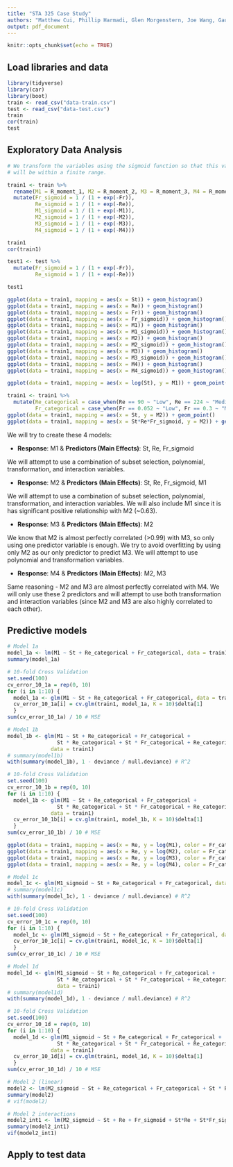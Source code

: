 ```yaml
---
title: "STA 325 Case Study"
authors: "Matthew Cui, Phillip Harmadi, Glen Morgenstern, Joe Wang, Gaurav Sirdeshmukh, Gautam Sirdeshmukh"
output: pdf_document
---
```


```r
knitr::opts_chunk$set(echo = TRUE)
```

## Load libraries and data
```r
library(tidyverse)
library(car)
library(boot)
train <- read_csv("data-train.csv")
test <- read_csv("data-test.csv")
train
cor(train)
test
```

## Exploratory Data Analysis

```r
# We transform the variables using the sigmoid function so that this variable 
# will be within a finite range.

train1 <- train %>%
  rename(M1 = R_moment_1, M2 = R_moment_2, M3 = R_moment_3, M4 = R_moment_4) %>%
  mutate(Fr_sigmoid = 1 / (1 + exp(-Fr)),
         Re_sigmoid = 1 / (1 + exp(-Re)),
         M1_sigmoid = 1 / (1 + exp(-M1)),
         M2_sigmoid = 1 / (1 + exp(-M2)),
         M3_sigmoid = 1 / (1 + exp(-M3)),
         M4_sigmoid = 1 / (1 + exp(-M4)))

train1
cor(train1)

test1 <- test %>%
  mutate(Fr_sigmoid = 1 / (1 + exp(-Fr)),
         Re_sigmoid = 1 / (1 + exp(-Re)))

test1
```

```r
ggplot(data = train1, mapping = aes(x = St)) + geom_histogram()
ggplot(data = train1, mapping = aes(x = Re)) + geom_histogram()
ggplot(data = train1, mapping = aes(x = Fr)) + geom_histogram()
ggplot(data = train1, mapping = aes(x = Fr_sigmoid)) + geom_histogram()
ggplot(data = train1, mapping = aes(x = M1)) + geom_histogram()
ggplot(data = train1, mapping = aes(x = M1_sigmoid)) + geom_histogram()
ggplot(data = train1, mapping = aes(x = M2)) + geom_histogram()
ggplot(data = train1, mapping = aes(x = M2_sigmoid)) + geom_histogram()
ggplot(data = train1, mapping = aes(x = M3)) + geom_histogram()
ggplot(data = train1, mapping = aes(x = M3_sigmoid)) + geom_histogram()
ggplot(data = train1, mapping = aes(x = M4)) + geom_histogram()
ggplot(data = train1, mapping = aes(x = M4_sigmoid)) + geom_histogram()

ggplot(data = train1, mapping = aes(x = log(St), y = M1)) + geom_point()

train1 <- train1 %>%
  mutate(Re_categorical = case_when(Re == 90 ~ "Low", Re == 224 ~ "Medium", Re == 398 ~ "High"),
         Fr_categorical = case_when(Fr == 0.052 ~ "Low", Fr == 0.3 ~ "Medium", Fr == Inf ~ "High"))
ggplot(data = train1, mapping = aes(x = St, y = M2)) + geom_point()
ggplot(data = train1, mapping = aes(x = St*Re*Fr_sigmoid, y = M2)) + geom_point()
```

We will try to create these 4 models:

- **Response**: M1 & **Predictors (Main Effects)**: St, Re, Fr_sigmoid

We will attempt to use a combination of subset selection, polynomial, 
transformation, and interaction variables.

- **Response**: M2 & **Predictors (Main Effects)**: St, Re, Fr_sigmoid, M1

We will attempt to use a combination of subset selection, polynomial, 
transformation, and interaction variables. We will also include M1 since
it is has significant positive relationship with M2 (~0.63).

- **Response**: M3 & **Predictors (Main Effects)**: M2

We know that M2 is almost perfectly correlated (>0.99) with M3, 
so only using one predictor variable is enough. We try to avoid overfitting by
using only M2 as our only predictor to predict M3. We will
attempt to use polynomial and transformation variables.

- **Response**: M4 & **Predictors (Main Effects)**: M2, M3

Same reasoning - M2 and M3 are almost perfectly correlated
with M4. We will only use these 2 predictors and will attempt to use
both transformation and interaction variables (since M2 and M3
are also highly correlated to each other).

## Predictive models

```r
# Model 1a
model_1a <- lm(M1 ~ St + Re_categorical + Fr_categorical, data = train1)
summary(model_1a)

# 10-fold Cross Validation
set.seed(100)
cv_error_10_1a = rep(0, 10)
for (i in 1:10) {
  model_1a <- glm(M1 ~ St + Re_categorical + Fr_categorical, data = train1)
  cv_error_10_1a[i] = cv.glm(train1, model_1a, K = 10)$delta[1]
  }
sum(cv_error_10_1a) / 10 # MSE
```

```r
# Model 1b
model_1b <- glm(M1 ~ St + Re_categorical + Fr_categorical + 
                St * Re_categorical + St * Fr_categorical + Re_categorical * Fr_categorical, 
              data = train1)
# summary(model1b)
with(summary(model_1b), 1 - deviance / null.deviance) # R^2

# 10-fold Cross Validation
set.seed(100)
cv_error_10_1b = rep(0, 10)
for (i in 1:10) {
  model_1b <- glm(M1 ~ St + Re_categorical + Fr_categorical + 
                St * Re_categorical + St * Fr_categorical + Re_categorical * Fr_categorical, 
              data = train1)
  cv_error_10_1b[i] = cv.glm(train1, model_1b, K = 10)$delta[1]
  }
sum(cv_error_10_1b) / 10 # MSE
```

```r
ggplot(data = train1, mapping = aes(x = Re, y = log(M1), color = Fr_categorical)) + geom_point() + geom_smooth() + theme_minimal(base_size = 11)
ggplot(data = train1, mapping = aes(x = Re, y = log(M2), color = Fr_categorical)) + geom_point() + geom_smooth() + theme_minimal(base_size = 11)
ggplot(data = train1, mapping = aes(x = Re, y = log(M3), color = Fr_categorical)) + geom_point() + geom_smooth() + theme_minimal(base_size = 11)
ggplot(data = train1, mapping = aes(x = Re, y = log(M4), color = Fr_categorical)) + geom_point() + geom_smooth() + theme_minimal(base_size = 11)
```

```r
# Model 1c
model_1c <- glm(M1_sigmoid ~ St + Re_categorical + Fr_categorical, data = train1)
# summary(model1c)
with(summary(model_1c), 1 - deviance / null.deviance) # R^2

# 10-fold Cross Validation
set.seed(100)
cv_error_10_1c = rep(0, 10)
for (i in 1:10) {
  model_1c <- glm(M1_sigmoid ~ St + Re_categorical + Fr_categorical, data = train1)
  cv_error_10_1c[i] = cv.glm(train1, model_1c, K = 10)$delta[1]
  }
sum(cv_error_10_1c) / 10 # MSE
```

```r
# Model 1d
model_1d <- glm(M1_sigmoid ~ St + Re_categorical + Fr_categorical +
                St * Re_categorical + St * Fr_categorical + Re_categorical * Fr_categorical, 
                data = train1)
# summary(model1d)
with(summary(model_1d), 1 - deviance / null.deviance) # R^2

# 10-fold Cross Validation
set.seed(100)
cv_error_10_1d = rep(0, 10)
for (i in 1:10) {
  model_1d <- glm(M1_sigmoid ~ St + Re_categorical + Fr_categorical + 
                St * Re_categorical + St * Fr_categorical + Re_categorical * Fr_categorical, 
              data = train1)
  cv_error_10_1d[i] = cv.glm(train1, model_1d, K = 10)$delta[1]
  }
sum(cv_error_10_1d) / 10 # MSE
```

```r
# Model 2 (linear)
model2 <- lm(M2_sigmoid ~ St + Re_categorical + Fr_categorical + St * Re_categorical + St * Fr_categorical + Re_categorical * Fr_categorical, data = train1)
summary(model2)
# vif(model2)

# Model 2 interactions
model2_int1 <- lm(M2_sigmoid ~ St + Re + Fr_sigmoid + St*Re + St*Fr_sigmoid + Re*Fr_sigmoid, data = train1)
summary(model2_int1)
vif(model2_int1)
```

## Apply to test data

```r

```

